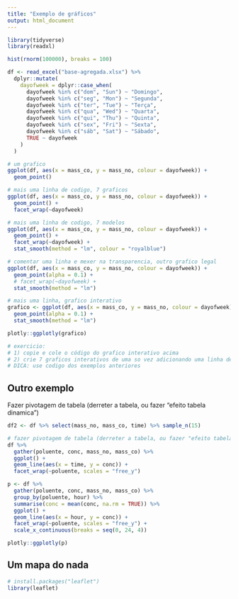 ```yaml
---
title: "Exemplo de gráficos"
output: html_document
---
```


```r
library(tidyverse)
library(readxl)
```


```r
hist(rnorm(100000), breaks = 100)
```


```r
df <- read_excel("base-agregada.xlsx") %>%
  dplyr::mutate(
    dayofweek = dplyr::case_when(
      dayofweek %in% c("dom", "Sun") ~ "Domingo",
      dayofweek %in% c("seg", "Mon") ~ "Segunda",
      dayofweek %in% c("ter", "Tue") ~ "Terça",
      dayofweek %in% c("qua", "Wed") ~ "Quarta",
      dayofweek %in% c("qui", "Thu") ~ "Quinta",
      dayofweek %in% c("sex", "Fri") ~ "Sexta",
      dayofweek %in% c("sáb", "Sat") ~ "Sábado",
      TRUE ~ dayofweek
    )
  )
```


```r
# um grafico
ggplot(df, aes(x = mass_co, y = mass_no, colour = dayofweek)) +
  geom_point()
```


```r
# mais uma linha de codigo, 7 graficos
ggplot(df, aes(x = mass_co, y = mass_no, colour = dayofweek)) +
  geom_point() +
  facet_wrap(~dayofweek)
```


```r
# mais uma linha de codigo, 7 modelos
ggplot(df, aes(x = mass_co, y = mass_no, colour = dayofweek)) +
  geom_point() +
  facet_wrap(~dayofweek) +
  stat_smooth(method = "lm", colour = "royalblue")
```


```r
# comentar uma linha e mexer na transparencia, outro grafico legal
ggplot(df, aes(x = mass_co, y = mass_no, colour = dayofweek)) +
  geom_point(alpha = 0.1) +
  # facet_wrap(~dayofweek) +
  stat_smooth(method = "lm")
```


```r
# mais uma linha, grafico interativo
grafico <- ggplot(df, aes(x = mass_co, y = mass_no, colour = dayofweek)) +
  geom_point(alpha = 0.1) +
  stat_smooth(method = "lm")

plotly::ggplotly(grafico)
```


```r
# exercicio: 
# 1) copie e cole o código do grafico interativo acima
# 2) crie 7 graficos interativos de uma so vez adicionando uma linha de codigo
# DICA: use codigo dos exemplos anteriores
```


## Outro exemplo

Fazer pivotagem de tabela (derreter a tabela, ou fazer "efeito tabela dinamica")

```r
df2 <- df %>% select(mass_no, mass_co, time) %>% sample_n(15)

# fazer pivotagem de tabela (derreter a tabela, ou fazer "efeito tabela dinamica")
df %>% 
  gather(poluente, conc, mass_no, mass_co) %>% 
  ggplot() +
  geom_line(aes(x = time, y = conc)) +
  facet_wrap(~poluente, scales = "free_y")
```


```r
p <- df %>% 
  gather(poluente, conc, mass_no, mass_co) %>% 
  group_by(poluente, hour) %>% 
  summarise(conc = mean(conc, na.rm = TRUE)) %>%
  ggplot() +
  geom_line(aes(x = hour, y = conc)) +
  facet_wrap(~poluente, scales = "free_y") +
  scale_x_continuous(breaks = seq(0, 24, 4))

plotly::ggplotly(p)  

```

## Um mapa do nada

```r
# install.packages("leaflet")
library(leaflet)

```

